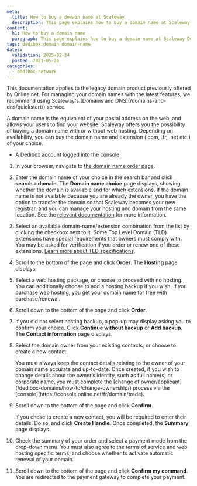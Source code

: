 ```yaml
---
meta:
  title: How to buy a domain name at Scaleway
  description: This page explains how to buy a domain name at Scaleway Dedibox
content:
  h1: How to buy a domain name
  paragraph: This page explains how to buy a domain name at Scaleway Dedibox
tags: dedibox domain domain-name
dates:
  validation: 2025-02-24
  posted: 2021-05-26
categories:
  - dedibox-network
---
```



<Message type="important">
  This documentation applies to the legacy domain product previously offered by Online.net. For managing your domain names with the latest features, we recommend using Scaleway's [Domains and DNS](/domains-and-dns/quickstart/) service.
</Message>

A domain name is the equivalent of your postal address on the web, and allows your users to find your website. Scaleway offers you the possibility of buying a domain name with or without web hosting. Depending on availability, you can buy the domain name and extension (.com, .fr, .net etc.) of your choice.

<Macro id="requirements" />

- A Dedibox account logged into the [console](https://console.online.net)

1. In your browser, navigate to [the domain name order page](https://www.scaleway.com/en/domain/).
    <Lightbox src={image} alt="" />
2. Enter the domain name of your choice in the search bar and click **search a domain**. The **Domain name choice** page displays, showing whether the domain is available and for which extensions.
    <Message type="tip">
      If the domain name is not available because you are already the owner, you have the option to transfer the domain so that Scaleway becomes your new registrar, and you can manage your hosting and domain from the same location. See the [relevant documentation](/dedibox-domains/how-to/transfer-domain/) for more information.
    </Message>
3. Select an available domain-name/extension combination from the list by clicking the checkbox next to it.
    <Message type="note">
      Some Top Level Domain (TLD) extensions have special requirements that owners must comply with. You may be asked for verification if you order or renew one of these extensions. [Learn more about TLD specifications](/dedibox-domains/concepts/#tld-specifications-at-scaleway).
    </Message>
4. Scroll to the bottom of the page and click **Order**. The **Hosting** page displays.
5. Select a web hosting package, or choose to proceed with no hosting. You can additionally choose to add a hosting backup if you wish.
    <Message type="note">
      If you purchase web hosting, you get your domain name for free with purchase/renewal.
    </Message>
6. Scroll down to the bottom of the page and click **Order**.
7. If you did not select hosting backup, a pop-up may display asking you to confirm your choice. Click **Continue without backup** or **Add backup**. The **Contact information** page displays.
8. Select the domain owner from your existing contacts, or choose to create a new contact.
    <Lightbox src={image2} alt="" />

    <Message type = "important">
      You must always keep the contact details relating to the owner of your domain name accurate and up-to-date. Once created, if you wish to change details about the owner’s identity, such as full name(s) or corporate name, you must complete the [change of owner/applicant](/dedibox-domains/how-to/change-ownership/) process via the [console](https://console.online.net/fr/domain/trade).
    </Message>
9. Scroll down to the bottom of the page and click **Confirm**.

    If you chose to create a new contact, you will be required to enter their details. Do so, and click **Create Handle**. Once completed, the **Summary** page displays.
10. Check the summary of your order and select a payment mode from the drop-down menu. You must also agree to the terms of service and web hosting specific terms, and choose whether to activate automatic renewal of your domain.
    <Lightbox src={image3} alt="" />
11. Scroll down to the bottom of the page and click **Confirm my command**. You are redirected to the payment gateway to complete your payment.


